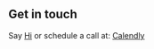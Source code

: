 ## Get in touch

Say [Hi](mailto:headhunt.btc@gmail.com) or schedule a call at: [Calendly](https://calendly.com/headhunt-btc)
